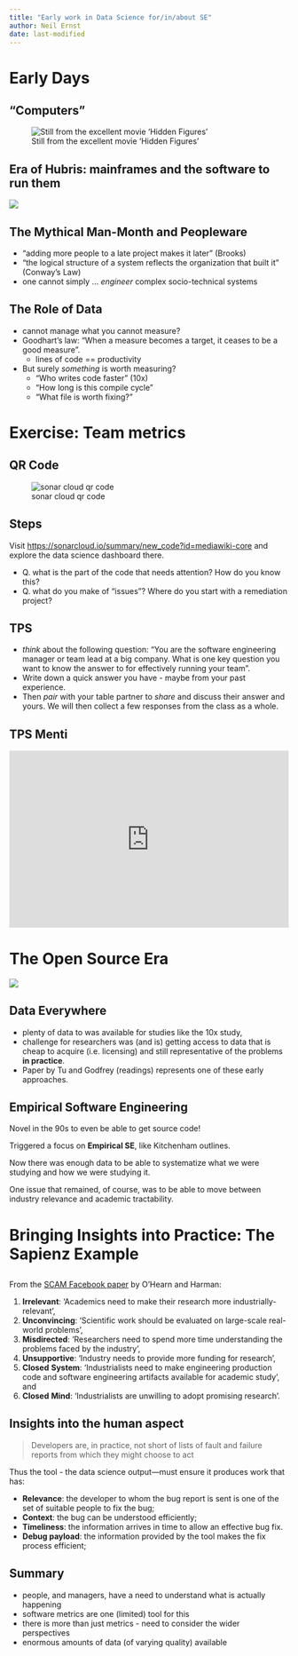 ```yaml
---
title: "Early work in Data Science for/in/about SE"
author: Neil Ernst
date: last-modified
---
```


# Early Days

## "Computers"

![Still from the excellent movie 'Hidden Figures'](../images/Hidden_Figures.jpg)

## Era of Hubris: mainframes and the software to run them

![](../images/os360.jpg)

## The Mythical Man-Month and Peopleware

- "adding more people to a late project makes it later" (Brooks)
- "the logical structure of a system reflects the organization that built it" (Conway's Law)
- one cannot simply ... *engineer* complex socio-technical systems

## The Role of Data
- cannot manage what you cannot measure?
- Goodhart's law:  "When a measure becomes a target, it ceases to be a good measure".
    - lines of code == productivity
- But surely *something* is worth measuring?
  - "Who writes code faster" (10x)
  - "How long is this compile cycle"
  - "What file is worth fixing?"
  
# Exercise: Team metrics {.exercise}

## QR Code {.exercise}

![sonar cloud qr code](../images/sonarcloud-mw-qr.png)

## Steps {.exercise}
Visit [https://sonarcloud.io/summary/new_code?id=mediawiki-core](https://sonarcloud.io/summary/new_code?id=mediawiki-core) and explore the data science dashboard there.

* Q. what is the part of the code that needs attention? How do you know this? 
* Q. what do you make of "issues"? Where do you start with a remediation project?  


## TPS {.exercise}

::: {.incremental}
* *think* about the following question: "You are the software engineering manager or team lead at a big company. What is one key question you want to know the answer to for effectively running your team". 
* Write down a quick answer you have - maybe from your past experience. 
* Then *pair* with your table partner to *share* and discuss their answer and yours. We will then collect a few responses from the class as a whole. 
:::

## TPS Menti

<div style='position: relative; padding-bottom: 56.25%; padding-top: 35px; height: 0; overflow: hidden;'><iframe sandbox='allow-scripts allow-same-origin allow-presentation' allowfullscreen='true' allowtransparency='true' frameborder='0' height='315' src='https://www.mentimeter.com/app/presentation/aljckroc6j8cxz7hmx1cr37mre8d1g4n/embed' style='position: absolute; top: 0; left: 0; width: 100%; height: 100%;' width='420'></iframe></div>


# The Open Source Era

![](../images/linux.png)

## Data Everywhere

- plenty of data to was available for studies like the 10x study, 
- challenge for researchers was (and is) getting access to data that is cheap to acquire (i.e. licensing) and still representative of the problems **in practice**.  
- Paper by Tu and Godfrey (readings) represents one of these early approaches. 
  
## Empirical Software Engineering
Novel in the 90s to even be able to get source code!

Triggered a focus on **Empirical SE**, like Kitchenham outlines. 

Now there was enough data to be able to systematize what we were studying and how we were studying it. 

One issue that remained, of course, was to be able to move between industry relevance and academic tractability.



# Bringing Insights into Practice: The Sapienz Example

##
From the [SCAM Facebook paper](https://www.scinapse.io/papers/2901387825) by O'Hearn and Harman:

1. **Irrelevant**: ‘Academics need to make their research more industrially-relevant’, 
2. **Unconvincing**: ‘Scientific work should be evaluated on large-scale real-world problems’, 
3. **Misdirected**: ‘Researchers need to spend more time understanding the problems faced by the industry’, 
4. **Unsupportive**: ‘Industry needs to provide more funding for research’, 
5. **Closed** **System**: ‘Industrialists need to make engineering production code and software engineering artifacts available for academic study’, and 
6. **Closed** **Mind**: ‘Industrialists are unwilling to adopt promising research’.


## Insights into the human aspect

> Developers are, in practice, not short of lists of fault and failure reports from which they might choose to act

Thus the tool - the data science output---must ensure it produces work that has:

* **Relevance**: the developer to whom the bug report is sent is one of the set of suitable people to fix the bug; 
* **Context**: the bug can be understood efficiently; 
* **Timeliness**: the information arrives in time to allow an effective bug fix. 
* **Debug payload**: the information provided by the tool makes the fix process efficient;


## Summary
- people, and managers, have a need to understand what is actually happening
- software metrics are one (limited) tool for this
- there is more than just metrics - need to consider the wider perspectives
- enormous amounts of data (of varying quality) available